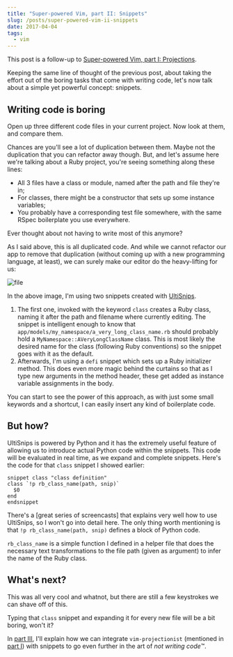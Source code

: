 ```yaml
---
title: "Super-powered Vim, part II: Snippets"
slug: /posts/super-powered-vim-ii-snippets
date: 2017-04-04
tags:
  - vim
---
```


This post is a follow-up to [Super-powered Vim, part I: Projections](https://subvisual.co/blog/posts/133-super-powered-vim-part-i-projections).

Keeping the same line of thought of the previous post, about taking the effort out of the boring tasks that come with writing code, let's now talk about a simple yet powerful concept: snippets.

## Writing code is boring

Open up three different code files in your current project. Now look at them, and compare them.

Chances are you'll see a lot of duplication between them. Maybe not the duplication that you can refactor away though. But, and let's assume here we're talking about a Ruby project, you're seeing something along these lines:

* All 3 files have a class or module, named after the path and file they're in;
* For classes, there might be a constructor that sets up some instance variables;
* You probably have a corresponding test file somewhere, with the same RSpec boilerplate you use everywhere.

Ever thought about not having to write most of this anymore?

As I said above, this is all duplicated code. And while we cannot refactor our app to remove that duplication (without coming up with a new programming language, at least), we can surely make our editor do the heavy-lifting for us:

![file](https://subvisual.s3.amazonaws.com/blog/post_image/247/original.gif)

In the above image, I'm using two snippets created with [UltiSnips].

1. The first one, invoked with the keyword `class` creates a Ruby class, naming it after the path and filename where currently editing. The snippet is intelligent enough to know that `app/models/my_namespace/a_very_long_class_name.rb` should probably hold a `MyNamespace::AVeryLongClassName` class. This is most likely the desired name for the class (following Ruby conventions) so the snippet goes with it as the default.
2. Afterwards, I'm using a `defi` snippet which sets up a Ruby initializer method. This does even more magic behind the curtains so that as I type new arguments in the method header, these get added as instance variable assignments in the body.

You can start to see the power of this approach, as with just some small keywords and a shortcut, I can easily insert any kind of boilerplate code.

## But how?

UltiSnips is powered by Python and it has the extremely useful feature of allowing us to introduce actual Python code within the snippets. This code will be evaluated in real time, as we expand and complete snippets. Here's the code for that `class` snippet I showed earlier:

```vim
snippet class "class definition"
class `!p rb_class_name(path, snip)`
  $0
end
endsnippet
```

There's a [great series of screencasts] that explains very well how to use UltiSnips, so I won't go into detail here. The only thing worth mentioning is that `!p rb_class_name(path, snip)` defines a block of Python code.

`rb_class_name` is a simple function I defined in a helper file that does the necessary text transformations to the file path (given as argument) to infer the name of the Ruby class.

## What's next?

This was all very cool and whatnot, but there are still a few keystrokes we can shave off of this.

Typing that `class` snippet and expanding it for every new file will be a bit boring, won't it?

In [part III], I'll explain how we can integrate `vim-projectionist` (mentioned in [part I]) with snippets to go even further in the art of *not writing code*™.

[part I]: https://subvisual.co/blog/posts/133-super-powered-vim-part-i-projections
[part III]: https://subvisual.co/blog/posts/135-super-powered-vim-part-iii-skeletons
[UltiSnips]: https://github.com/SirVer/ultisnips
